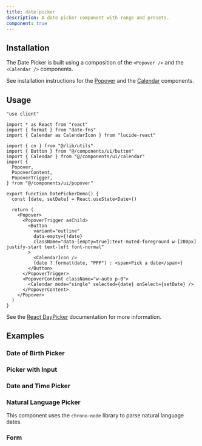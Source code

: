 ```yaml
---
title: date-picker
description: A date picker component with range and presets.
component: true
---
```


<ComponentPreview
  name="date-picker-1"
  title="Date of Birth Picker"
  description="A calendar with date of birth picker."
/>

## Installation

The Date Picker is built using a composition of the `<Popover />` and the `<Calendar />` components.

See installation instructions for the [Popover](/docs/components/popover#installation) and the [Calendar](/docs/components/calendar#installation) components.

## Usage

```tsx showLineNumbers title="components/example-date-picker.tsx"
"use client"

import * as React from "react"
import { format } from "date-fns"
import { Calendar as CalendarIcon } from "lucide-react"

import { cn } from "@/lib/utils"
import { Button } from "@/components/ui/button"
import { Calendar } from "@/components/ui/calendar"
import {
  Popover,
  PopoverContent,
  PopoverTrigger,
} from "@/components/ui/popover"

export function DatePickerDemo() {
  const [date, setDate] = React.useState<Date>()

  return (
    <Popover>
      <PopoverTrigger asChild>
        <Button
          variant="outline"
          data-empty={!date}
          className="data-[empty=true]:text-muted-foreground w-[280px] justify-start text-left font-normal"
        >
          <CalendarIcon />
          {date ? format(date, "PPP") : <span>Pick a date</span>}
        </Button>
      </PopoverTrigger>
      <PopoverContent className="w-auto p-0">
        <Calendar mode="single" selected={date} onSelect={setDate} />
      </PopoverContent>
    </Popover>
  )
}
```

See the [React DayPicker](https://react-day-picker.js.org) documentation for more information.

## Examples

### Date of Birth Picker

<ComponentPreview
  name="date-picker-2"
  title="Date of Birth Picker"
  description="A calendar with date of birth picker."
/>

### Picker with Input

<ComponentPreview
  name="date-picker-3"
  title="Picker with Input"
  description="A calendar with input and picker."
/>

### Date and Time Picker

<ComponentPreview
  name="date-picker-4"
  title="Date and Time Picker"
  description="A calendar with date and time picker."
/>

### Natural Language Picker

This component uses the `chrono-node` library to parse natural language dates.

<ComponentPreview
  name="date-picker-5"
  title="Natural Language Picker"
  description="A calendar with natural language picker."
/>

### Form

<ComponentPreview name="date-picker-6" />
